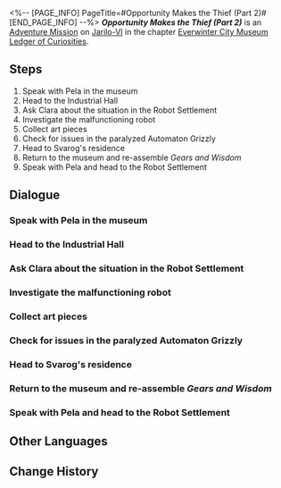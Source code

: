 <%-- [PAGE_INFO]
PageTitle=#Opportunity Makes the Thief (Part 2)#
[END_PAGE_INFO] --%>
{{Stub|Dialogue.}}
{{Mission Infobox
|id            = 2011902
|title         = 
|image         = <!--Mission Opportunity Makes the Thief (Part 2).png-->
|type          = Adventure
|event_name    = 
|chapter       = Everwinter City Museum Ledger of Curiosities
|requirements  = 
* [[Adventure Mission]] ''[[Opportunity Makes the Thief (Part 1)]]'' completed
* Reach phase 2 in [[Everwinter City Museum Ledger of Curiosities]]
|summary       = The ''Gears and Wisdom'' exhibit, a precious artifact, was stolen, leading you and Pela to the Underworld for investigation.<br />With Clara's assistance, you have retrieved the scattered parts and restored the exhibit... in an "almost" flawless manner.
|characters    = Clara; Pela; Trailblazer
|startLocation = [[Jarilo-VI]] - [[Administrative District]]
|world         = Jarilo-VI
|area          = Administrative District
|prev          = Opportunity Makes the Thief (Part 1)
|next          = 
|exp           = 250
|credits       = 40000
|stellarJade   = 40
|other         = {{Card List|Clara*1; Traveler's Guide*4; Refined Aether*4; Gears and Wisdom Sculpture*1}}
}}
'''''Opportunity Makes the Thief (Part 2)''''' is an [[Adventure Mission]] on [[Jarilo-VI]] in the chapter [[Everwinter City Museum Ledger of Curiosities]].

==Steps==
# Speak with Pela in the museum
# Head to the Industrial Hall
# Ask Clara about the situation in the Robot Settlement
# Investigate the malfunctioning robot
# Collect art pieces
# Check for issues in the paralyzed Automaton Grizzly
# Head to Svarog's residence
# Return to the museum and re-assemble ''Gears and Wisdom''
# Speak with Pela and head to the Robot Settlement

<!--
==Gameplay Notes==

--><!--
==Trial Character==

-->
==Dialogue==
{{Stub Dialogue}}
===Speak with Pela in the museum===
{{Mission Description|type=adventure|location=Administrative District|You finished one phase of the museum's operation.<br />You seem to see Pela again in the exhibit hall. Go and say hello to her, and see if there has been any progress regarding the artifact thefts.}}
{{Dialogue Start}}
:{{tx}}
{{Dialogue End}}

===Head to the Industrial Hall===
{{Mission Description|type=adventure|location=Administrative District|update|Pela was satisfied with the results you achieved while operating the museum.<br />She wants to open up the Industrial Exhibit next, but a key exhibit in this area was stolen. Go and see what the situation is.}}
{{Dialogue Start}}
:{{tx}}
{{Dialogue End}}

===Ask Clara about the situation in the Robot Settlement===
{{Mission Description|type=adventure|location=Robot Settlement|update|The sculpture ''Gears and Wisdom'' in the Industrial Exhibit was stolen. Pela and you arrive at the Robot Settlement in the Underworld to investigate this matter.<br />Clara is right in front of you. Go and say hello to her.}}
{{Dialogue Start}}
:{{tx}}
{{Dialogue End}}

===Investigate the malfunctioning robot===
{{Mission Description|type=adventure|location=Robot Settlement|update|The sculpture ''Gears and Wisdom'' in the Industrial Exhibit was stolen. Pela and you arrive at the Robot Settlement in the Underworld to investigate this matter.<br />Seeing how you found no clues, you decide to help Clara with her troubles first.<br />A robot in the Robot Settlement is malfunctioning bizarrely. Go and give it a check-up.}}
{{Dialogue Start}}
:{{tx}}
{{Dialogue End}}

===Collect art pieces===
{{Mission Description|type=adventure|location=<!--to be added-->|update|The sculpture ''Gears and Wisdom'' in the Industrial Exhibit was stolen. Pela and you arrive at the Robot Settlement in the Underworld to investigate this matter.<br />You did not expect to find parts of ''Gears and Wisdom'' inside the malfunctioning robot.<br />Keep looking for other malfunctioning robots and collect the parts.}}
{{Dialogue Start}}
:{{tx}}
{{Dialogue End}}

===Check for issues in the paralyzed Automaton Grizzly===
{{Mission Description|type=adventure|location=<!--to be added-->|update|The sculpture ''Gears and Wisdom'' in the Industrial Exhibit was stolen. Pela and you arrive at the Robot Settlement in the Underworld to investigate this matter.<br />You did not expect to find parts of ''Gears and Wisdom'' inside the malfunctioning robot.<br />There is a paralyzed Automaton Grizzly before you. Check whether its interior contains a part you need to collect.}}
{{Dialogue Start}}
:{{tx}}
{{Dialogue End}}

===Head to Svarog's residence===
{{Mission Description|type=adventure|location=Robot Settlement|update|The sculpture ''Gears and Wisdom'' in the Industrial Exhibit was stolen. Pela and you arrive at the Robot Settlement in the Underworld to investigate this matter.<br />You did not expect to find parts of ''Gears and Wisdom'' inside the malfunctioning robot.<br />The process of collecting parts are long and arduous... You plan to go find Svarog and ask about the situation.}}
{{Dialogue Start}}
:{{tx}}
{{Dialogue End}}

===Return to the museum and re-assemble ''Gears and Wisdom''===
{{Mission Description|type=adventure|location=Administrative District|update|Pela and you successfully recovered enough parts to re-create what ''Gears and Wisdom'' looks like.<br />Return to the Industrial Exhibit in the museum and re-assemble it.}}
{{Dialogue Start}}
:{{tx}}
{{Dialogue End}}

===Speak with Pela and head to the Robot Settlement===
{{Mission Description|type=adventure|location=Administrative District|update|The sculpture ''Gears and Wisdom'' in the Industrial Exhibit was stolen. Without this key exhibit, the Industrial Exhibit cannot open to the public.<br />To investigate this case, Pela invited you to head to the Robot Settlement with her. Go speak to her once you're prepared.}}
{{Dialogue Start}}
:{{tx}}
{{Dialogue End}}

==Other Languages==
{{Other Languages
|en   = Opportunity Makes the Thief (Part 2)
|zhs  = 漫藏诲盗•其二
|zht  = 漫藏誨盜•其二
|ja   = 慢蔵誨盗・その2
|ko   = 견물생심•2
|es   = La oportunidad hace al ladrón II
|fr   = L'occasion fait le larron (partie&nbsp;2)
|ru   = Плохо не клади, вора в грех не вводи II
|th   = ของมีค่าล่อตาโจร 2
|vi   = Cơ Hội Tạo Nên Kẻ Trộm 2
|de   = Gelegenheit macht Diebe (Teil 2)
|id   = Kesempatan dalam Kesempitan (Bagian 2)
|pt   = A Ocasião Faz o Ladrão (Parte 2)
}}

==Change History==
{{Change History|1.1}}

